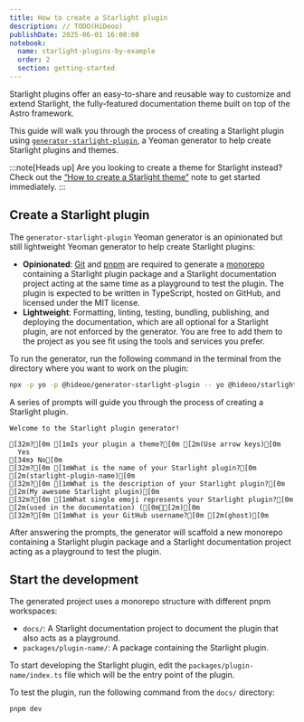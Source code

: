 ```yaml
---
title: How to create a Starlight plugin
description: // TODO(HiDeoo)
publishDate: 2025-06-01 16:00:00
notebook:
  name: starlight-plugins-by-example
  order: 2
  section: getting-started
---
```


Starlight plugins offer an easy-to-share and reusable way to customize and extend Starlight, the fully-featured documentation theme built on top of the Astro framework.

This guide will walk you through the process of creating a Starlight plugin using [`generator-starlight-plugin`](https://github.com/HiDeoo/generator-starlight-plugin), a Yeoman generator to help create Starlight plugins and themes.

:::note[Heads up]
Are you looking to create a theme for Starlight instead?
Check out the [“How to create a Starlight theme”](/notes/starlight-plugin-how-to-create-theme) note to get started immediately.
:::

## Create a Starlight plugin

The `generator-starlight-plugin` Yeoman generator is an opinionated but still lightweight Yeoman generator to help create Starlight plugins:

- **Opinionated**: [Git](https://git-scm.com/) and [pnpm](https://pnpm.io/) are required to generate a [monorepo](https://pnpm.io/workspaces) containing a Starlight plugin package and a Starlight documentation project acting at the same time as a playground to test the plugin. The plugin is expected to be written in TypeScript, hosted on GitHub, and licensed under the MIT license.
- **Lightweight**: Formatting, linting, testing, bundling, publishing, and deploying the documentation, which are all optional for a Starlight plugin, are not enforced by the generator. You are free to add them to the project as you see fit using the tools and services you prefer.

To run the generator, run the following command in the terminal from the directory where you want to work on the plugin:

```bash title="Terminal"
npx -p yo -p @hideoo/generator-starlight-plugin -- yo @hideoo/starlight-plugin
```

A series of prompts will guide you through the process of creating a Starlight plugin.

```ansi title="Terminal"
Welcome to the Starlight plugin generator!

[32m?[0m [1mIs your plugin a theme?[0m [2m(Use arrow keys)[0m
  Yes
[34m❯ No[0m
[32m?[0m [1mWhat is the name of your Starlight plugin?[0m [2m(starlight-plugin-name)[0m
[32m?[0m [1mWhat is the description of your Starlight plugin?[0m [2m(My awesome Starlight plugin)[0m
[32m?[0m [1mWhat single emoji represents your Starlight plugin?[0m [2m(used in the documentation) ([0m🔋[2m)[0m
[32m?[0m [1mWhat is your GitHub username?[0m [2m(ghost)[0m
```

After answering the prompts, the generator will scaffold a new monorepo containing a Starlight plugin package and a Starlight documentation project acting as a playground to test the plugin.

## Start the development

The generated project uses a monorepo structure with different pnpm workspaces:

- `docs/`: A Starlight documentation project to document the plugin that also acts as a playground.
- `packages/plugin-name/`: A package containing the Starlight plugin.

To start developing the Starlight plugin, edit the `packages/plugin-name/index.ts` file which will be the entry point of the plugin.

To test the plugin, run the following command from the `docs/` directory:

```bash title="Terminal"
pnpm dev
```


<Outro />
